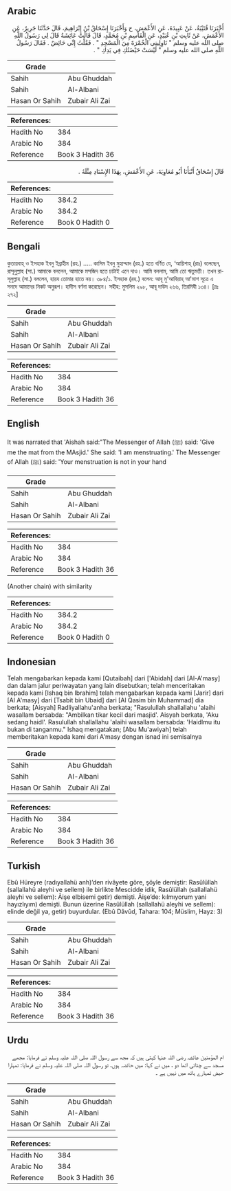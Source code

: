 ## Arabic


<div dir="rtl" lang="ar" style={{fontSize:'larger',backgroundColor:'#f8f9fa',padding:20}}>
أَخْبَرَنَا قُتَيْبَةُ، عَنْ عَبِيدَةَ، عَنِ الأَعْمَشِ، ح وَأَخْبَرَنَا إِسْحَاقُ بْنُ إِبْرَاهِيمَ، قَالَ حَدَّثَنَا جَرِيرٌ، عَنِ الأَعْمَشِ، عَنْ ثَابِتِ بْنِ عُبَيْدٍ، عَنِ الْقَاسِمِ بْنِ مُحَمَّدٍ، قَالَ قَالَتْ عَائِشَةُ قَالَ لِي رَسُولُ اللَّهِ صلى الله عليه وسلم ‏"‏ نَاوِلِينِي الْخُمْرَةَ مِنَ الْمَسْجِدِ ‏"‏ ‏.‏ فَقُلْتُ إِنِّي حَائِضٌ ‏.‏ فَقَالَ رَسُولُ اللَّهِ صلى الله عليه وسلم ‏"‏ لَيْسَتْ حَيْضَتُكِ فِي يَدِكِ ‏"‏ ‏.‏
</div>
<div style={{backgroundColor:'#f8f9fa',padding:20, marginBottom: 10}}><table> <thead> <tr> <th>Grade</th> <th></th> </tr> </thead> <tbody> <tr><td>Sahih</td><td>Abu Ghuddah</td></tr><tr><td>Sahih</td><td>Al-Albani</td></tr><tr><td>Hasan Or Sahih</td><td>Zubair Ali Zai</td></tr></tbody></table><table> <thead> <tr> <th>References:</th> <th></th> </tr> </thead> <tbody><tr><td>Hadith No</td><td>384</td></tr><tr><td>Arabic No</td><td>384</td></tr><tr><td>Reference</td><td>Book 3 Hadith 36</td></tr></tbody></table></div>


<div dir="rtl" lang="ar" style={{fontSize:'larger',backgroundColor:'#f8f9fa',padding:20}}>
قَالَ إِسْحَاقُ أَنْبَأَنَا أَبُو مُعَاوِيَةَ، عَنِ الأَعْمَشِ، بِهَذَا الإِسْنَادِ مِثْلَهُ ‏.‏
</div>
<div style={{backgroundColor:'#f8f9fa',padding:20, marginBottom: 10}}><table> <thead> <tr> <th>References:</th> <th></th> </tr> </thead> <tbody><tr><td>Hadith No</td><td>384.2</td></tr><tr><td>Arabic No</td><td>384.2</td></tr><tr><td>Reference</td><td>Book 0 Hadith 0</td></tr></tbody></table></div>

## Bengali


<div dir="ltr" lang="bn" style={{fontSize:'larger',backgroundColor:'#f8f9fa',padding:20}}>
কুতায়বাহ্ ও ইসহাক ইবনু ইব্রাহীম (রহ.) ..... কাসিম ইবনু মুহাম্মাদ (রহ.) হতে বর্ণিত যে, ‘আয়িশাহ্ (রাঃ) বলেছেন, রাসূলুল্লাহ (সা.) আমাকে বললেন, আমাকে মসজিদ হতে চাটাই এনে দাও। আমি বললাম, আমি তো ঋতুমতী। তখন রাসূলুল্লাহ (সা.) বললেন, হায়য তোমার হাতে নয়। ৩৮৪/১. ইসহাক (রহ.) বলেন: আবূ মু'আবিয়াহ্ আ'মাশ সূত্রে এ সনদে আমাদের নিকট অনুরূপ। হাদীস বর্ণনা করেছেন। সহীহ: মুসলিম ২৯৮, আবূ দাউদ ২৬৬, তিরমিযী ১৩৪। [দ্রঃ ২৭২]
</div>
<div style={{backgroundColor:'#f8f9fa',padding:20, marginBottom: 10}}><table> <thead> <tr> <th>Grade</th> <th></th> </tr> </thead> <tbody> <tr><td>Sahih</td><td>Abu Ghuddah</td></tr><tr><td>Sahih</td><td>Al-Albani</td></tr><tr><td>Hasan Or Sahih</td><td>Zubair Ali Zai</td></tr></tbody></table><table> <thead> <tr> <th>References:</th> <th></th> </tr> </thead> <tbody><tr><td>Hadith No</td><td>384</td></tr><tr><td>Arabic No</td><td>384</td></tr><tr><td>Reference</td><td>Book 3 Hadith 36</td></tr></tbody></table></div>

## English


<div dir="ltr" lang="en" style={{fontSize:'larger',backgroundColor:'#f8f9fa',padding:20}}>
It was narrated that 'Aishah said:"The Messenger of Allah (ﷺ) said: 'Give me the mat from the MAsjid.' She said: 'I am menstruating.' The Messenger of Allah (ﷺ) said: 'Your menstruation is not in your hand
</div>
<div style={{backgroundColor:'#f8f9fa',padding:20, marginBottom: 10}}><table> <thead> <tr> <th>Grade</th> <th></th> </tr> </thead> <tbody> <tr><td>Sahih</td><td>Abu Ghuddah</td></tr><tr><td>Sahih</td><td>Al-Albani</td></tr><tr><td>Hasan Or Sahih</td><td>Zubair Ali Zai</td></tr></tbody></table><table> <thead> <tr> <th>References:</th> <th></th> </tr> </thead> <tbody><tr><td>Hadith No</td><td>384</td></tr><tr><td>Arabic No</td><td>384</td></tr><tr><td>Reference</td><td>Book 3 Hadith 36</td></tr></tbody></table></div>


<div dir="ltr" lang="en" style={{fontSize:'larger',backgroundColor:'#f8f9fa',padding:20}}>
(Another chain) with similarity
</div>
<div style={{backgroundColor:'#f8f9fa',padding:20, marginBottom: 10}}><table> <thead> <tr> <th>References:</th> <th></th> </tr> </thead> <tbody><tr><td>Hadith No</td><td>384.2</td></tr><tr><td>Arabic No</td><td>384.2</td></tr><tr><td>Reference</td><td>Book 0 Hadith 0</td></tr></tbody></table></div>

## Indonesian


<div dir="ltr" lang="id" style={{fontSize:'larger',backgroundColor:'#f8f9fa',padding:20}}>
Telah mengabarkan kepada kami [Qutaibah] dari ['Abidah] dari [Al-A'masy] dan dalam jalur periwayatan yang lain disebutkan; telah menceritakan kepada kami [Ishaq bin Ibrahim] telah mengabarkan kepada kami [Jarir] dari [Al A'masy] dari [Tsabit bin Ubaid] dari [Al Qasim bin Muhammad] dia berkata; [Aisyah] Radliyallahu'anha berkata; "Rasulullah shallallahu 'alaihi wasallam bersabda: "Ambilkan tikar kecil dari masjid'. Aisyah berkata, 'Aku sedang haidl'. Rasulullah shallallahu 'alaihi wasallam bersabda: 'Haidlmu itu bukan di tanganmu." Ishaq mengatakan; [Abu Mu'awiyah] telah memberitakan kepada kami dari A'masy dengan isnad ini semisalnya
</div>
<div style={{backgroundColor:'#f8f9fa',padding:20, marginBottom: 10}}><table> <thead> <tr> <th>Grade</th> <th></th> </tr> </thead> <tbody> <tr><td>Sahih</td><td>Abu Ghuddah</td></tr><tr><td>Sahih</td><td>Al-Albani</td></tr><tr><td>Hasan Or Sahih</td><td>Zubair Ali Zai</td></tr></tbody></table><table> <thead> <tr> <th>References:</th> <th></th> </tr> </thead> <tbody><tr><td>Hadith No</td><td>384</td></tr><tr><td>Arabic No</td><td>384</td></tr><tr><td>Reference</td><td>Book 3 Hadith 36</td></tr></tbody></table></div>

## Turkish


<div dir="ltr" lang="tr" style={{fontSize:'larger',backgroundColor:'#f8f9fa',padding:20}}>
Ebû Hüreyre (radıyallahü anh)’den rivâyete göre, şöyle demiştir: Rasûlüllah (sallallahü aleyhi ve sellem) ile birlikte Mescidde idik, Rasûlüllah (sallallahü aleyhi ve sellem): Âişe elbisemi getir) demişti. Âişe’de: kılmıyorum yani hayızlıyım) demişti. Bunun üzerine Rasûlüllah (sallallahü aleyhi ve sellem): elinde değil ya, getir) buyurdular. (Ebû Dâvûd, Tahara: 104; Müslim, Hayz: 3)
</div>
<div style={{backgroundColor:'#f8f9fa',padding:20, marginBottom: 10}}><table> <thead> <tr> <th>Grade</th> <th></th> </tr> </thead> <tbody> <tr><td>Sahih</td><td>Abu Ghuddah</td></tr><tr><td>Sahih</td><td>Al-Albani</td></tr><tr><td>Hasan Or Sahih</td><td>Zubair Ali Zai</td></tr></tbody></table><table> <thead> <tr> <th>References:</th> <th></th> </tr> </thead> <tbody><tr><td>Hadith No</td><td>384</td></tr><tr><td>Arabic No</td><td>384</td></tr><tr><td>Reference</td><td>Book 3 Hadith 36</td></tr></tbody></table></div>

## Urdu


<div dir="rtl" lang="ur" style={{fontSize:'larger',backgroundColor:'#f8f9fa',padding:20}}>
ام المؤمنین عائشہ رضی اللہ عنہا کہتی ہیں کہ مجھ سے رسول اللہ صلی اللہ علیہ وسلم نے فرمایا: مجھے مسجد سے چٹائی اٹھا دو ، میں نے کہا: میں حائضہ ہوں، تو رسول اللہ صلی اللہ علیہ وسلم نے فرمایا: تمہارا حیض تمہارے ہاتھ میں نہیں ہے ۔
</div>
<div style={{backgroundColor:'#f8f9fa',padding:20, marginBottom: 10}}><table> <thead> <tr> <th>Grade</th> <th></th> </tr> </thead> <tbody> <tr><td>Sahih</td><td>Abu Ghuddah</td></tr><tr><td>Sahih</td><td>Al-Albani</td></tr><tr><td>Hasan Or Sahih</td><td>Zubair Ali Zai</td></tr></tbody></table><table> <thead> <tr> <th>References:</th> <th></th> </tr> </thead> <tbody><tr><td>Hadith No</td><td>384</td></tr><tr><td>Arabic No</td><td>384</td></tr><tr><td>Reference</td><td>Book 3 Hadith 36</td></tr></tbody></table></div>
